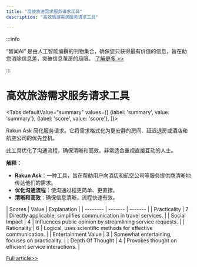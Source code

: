 ```yaml
---
title: "高效旅游需求服务请求工具"
description: "高效旅游需求服务请求工具"

---
```



:::info

“智闻AI“ 是由人工智能编撰的刊物集合，确保您只获得最有价值的信息，旨在助您消除信息差，突破信息茧房的局限。  [了解更多 >>](/)

:::

# 高效旅游需求服务请求工具


<Tabs
	defaultValue="summary"
	values={[
	{label: 'summary', value: 'summary'},
	{label: 'score', value: 'score'},
]}>
<TabItem value="summary">


Rakun Ask 简化服务请求。它将需求格式化为更安静的房间、延迟退房或酒店和航空公司的优先登机。

此工具优化了沟通流程，确保清晰和高效。非常适合重视直接互动的人士。

**解释：**
- **Rakun Ask**：一种工具，旨在帮助用户向酒店和航空公司等服务提供商清晰地传达他们的需求。
- **优化沟通流程**：使沟通过程更简单、更直接。
- **清晰和高效**：确保信息清晰，流程快速有效。
</TabItem>
<TabItem value="score">
	| Scores     | Value   | Explanation |
	| -------- | ------- | ------- |
	| Practicality  | 7    | Directly applicable, simplifies communication in travel services.    |
	| Social Impact | 4     | Influences public opinion by streamlining service requests.    |
	| Rationality    | 6    | Logical, uses scientific methods for effective communication.    |
	| Entertainment Value    | 3    | Somewhat entertaining, focuses on practicality.    |
	| Depth Of Thought    | 4    | Provokes thought on efficient service interactions.    |
</TabItem>
</Tabs>

[Full article>>](https://www.producthunt.com/posts/rakun-ask)
